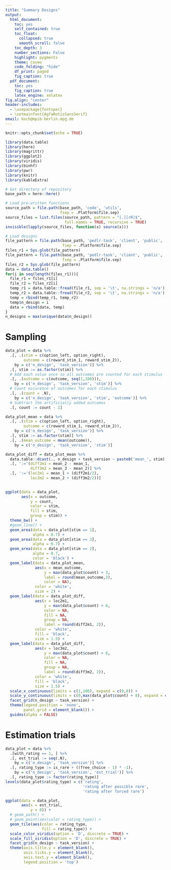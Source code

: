 ```yaml
---
title: "Summary Designs"
output:
  html_document:
    toc: yes
    self_contained: true
    toc_float:
      collapsed: true
      smooth_scroll: false
    toc_depth: 3
    number_sections: False
    highlight: pygments
    theme: cosmo
    code_folding: "hide"
    df_print: paged
    fig_caption: true
  pdf_document:
    toc: yes
    fig_caption: true
    latex_engine: xelatex
fig.align: "center"
header-includes:
  - \usepackage{fontspec}
  - \setmainfont{AgfaRotisSansSerif}
email: koch@mpib-berlin.mpg.de
---
```


```r
knitr::opts_chunk$set(echo = TRUE)
```

```r
library(data.table)
library(here)
library(magrittr)
library(ggplot2)
library(viridis)
library(binhf)
library(pwr)
library(knitr)
library(kableExtra)
```

```r
# Get directory of repository
base_path = here::here()

# Load pre-written functions
source_path = file.path(base_path, 'code', 'utils',
                        fsep = .Platform$file.sep)
source_files = list.files(source_path, pattern = "[.][rR]$",
                          full.names = TRUE, recursive = TRUE)
invisible(lapply(source_files, function(x) source(x)))
```

```r
# Load designs
file_pattern = file.path(base_path, 'pedlr-task', 'client', 'public', 'designs', '*run-1.tsv',
                         fsep = .Platform$file.sep)
files_r1 = Sys.glob(file_pattern)
file_pattern = file.path(base_path, 'pedlr-task', 'client', 'public', 'designs', '*run-2.tsv',
                         fsep = .Platform$file.sep)
files_r2 = Sys.glob(file_pattern)
data = data.table()
for(i in seq(length(files_r1))){
  file_r1 = files_r1[i]
  file_r2 = files_r2[i]
  temp_r1 = data.table::fread(file_r1, sep = '\t', na.strings = 'n/a')
  temp_r2 = data.table::fread(file_r2, sep = '\t', na.strings = 'n/a')
  temp = rbind(temp_r1, temp_r2)
  temp$n_design = i
  data = rbind(data, temp)
}
n_designs = max(unique(data$n_design))
```

# Sampling

```r
data_plot = data %>%
  .[, .(stim = c(option_left, option_right),
        outcome = c(reward_stim_1, reward_stim_2)),
    by = c('n_design', 'task_version')] %>%
  .[, stim := as.factor(stim)] %>%
  # Add each value once so all outcomes are counted for each stimulus
  .[, .(outcome = c(outcome, seq(1,100))),
    by = c('n_design', 'task_version', 'stim')] %>%
  # Count occurence of outcomes for each stimulus
  .[, .(count = .N),
    by = c('n_design', 'task_version', 'stim', 'outcome')] %>%
  # Subtract the artificially added outcomes
  .[, count := count - 1]

data_plot_mean = data %>%
  .[, .(stim = c(option_left, option_right),
        outcome = c(reward_stim_1, reward_stim_2)),
    by = c('n_design', 'task_version')] %>%
  .[, stim := as.factor(stim)] %>%
  .[, .(mean_outcome = mean(outcome)),
    by = c('n_design', 'task_version', 'stim')]

data_plot_diff = data_plot_mean %>%
  data.table::dcast(., n_design + task_version ~ paste0('mean_', stim), value.var = 'mean_outcome') %>%
  .[, ':='(diff2m1 = mean_2 - mean_1,
           diff3m2 = mean_3 - mean_2)] %>%
  .[, ':='(loc2m1 = mean_1 + (diff2m1/2),
           loc3m2 = mean_2 + (diff3m2/2))]
           

ggplot(data = data_plot,
       aes(x = outcome,
           y = count,
           color = stim,
           fill = stim,
           group = stim)) +
  theme_bw() +
  #geom_line() +
  geom_area(data = data_plot[stim == 1],
            alpha = 0.7) +
  geom_area(data = data_plot[stim == 3],
            alpha = 0.7) +
  geom_area(data = data_plot[stim == 2],
            alpha = 0.7,
            color = 'black') +
  geom_label(data = data_plot_mean,
             aes(x = mean_outcome,
                 y = max(data_plot$count) + 3,
                 label = round(mean_outcome,2),
                 color = NA),
             color = 'white',
             size = 2) +
  geom_label(data = data_plot_diff,
             aes(x = loc2m1,
                 y = max(data_plot$count) + 6,
                 color = NA,
                 fill = NA,
                 group = NA,
                 label = round(diff2m1, 2)),
             color = 'white',
             fill = 'black',
             size = 1.5) +
  geom_label(data = data_plot_diff,
             aes(x = loc3m2,
                 y = max(data_plot$count) + 6,
                 color = NA,
                 fill = NA,
                 group = NA,
                 label = round(diff3m2, 2)),
             color = 'white',
             fill = 'black',
             size = 1.5) +
  scale_x_continuous(limits = c(1,100), expand = c(0,0)) +
  scale_y_continuous(limits = c(0,max(data_plot$count) + 8), expand = c(0,0)) +
  facet_grid(n_design ~ task_version) +
  theme(legend.position = 'none',
        panel.grid = element_blank()) +
  guides(alpha = FALSE)
```

# Estimation trials

```r
data_plot = data %>%
  .[with_rating == 1, ] %>%
  .[, est_trial := seq(.N),
    by = c('n_design', 'task_version')] %>%
  .[, rating_type := is_rare + ((free_choice - 1) * -1),
    by = c('n_design', 'task_version', 'est_trial')] %>%
  .[, rating_type := factor(rating_type)]
levels(data_plot$rating_type) = c('rating',
                                  'rating after possible rare',
                                  'rating after forced rare')

ggplot(data = data_plot,
       aes(x = est_trial,
           y = 0)) +
  # geom_path() +
  # geom_point(aes(color = rating_type)) +
  geom_tile(aes(color = rating_type,
                fill = rating_type)) +
  scale_color_viridis(option = 'D', discrete = TRUE) +
  scale_fill_viridis(option = 'D', discrete = TRUE) +
  facet_grid(n_design ~ task_version) +
  theme(axis.title.y = element_blank(),
        axis.ticks.y = element_blank(),
        axis.text.y = element_blank(),
        legend.position = 'top')
```

